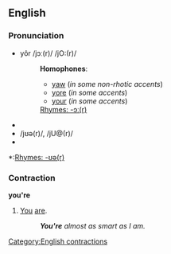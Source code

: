 ==English==

===Pronunciation===
*yôr /jɔː(r)/ /jO:(r)/
*:'''Homophones''':
*:*[[yaw]] (''in some non-rhotic accents'')
*:*[[yore]] (''in some accents'')
*:*[[your]] (''in some accents'')
*:[[Rhymes:English:-ɔː(r)|Rhymes: -ɔː(r)]]
*{{audio|en-us-you're.ogg|Audio (US)}}
*/jʊə(r)/, /jU@(r)/
*{{audio|en-us-you're2.ogg|Audio (US)}}
<!--*:*[[your]] (''in some accents'') is this a homophone to this pronunciation sometimes?-->
*:[[Rhymes:English:-ʊə(r)|Rhymes: -ʊə(r)]]

===Contraction===
'''you're''' 

# [[You]] [[are]].
#:'''''You're''' almost as smart as I am.''

[[Category:English contractions]]